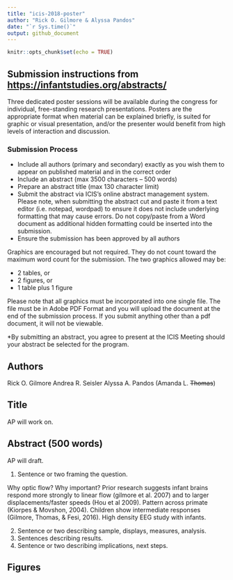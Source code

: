 ```yaml
---
title: "icis-2018-poster"
author: "Rick O. Gilmore & Alyssa Pandos"
date: "`r Sys.time()`"
output: github_document
---
```


```r
knitr::opts_chunk$set(echo = TRUE)
```

## Submission instructions from <https://infantstudies.org/abstracts/>

Three dedicated poster sessions will be available during the congress for individual, free-standing research presentations.  Posters are the appropriate format when material can be explained briefly, is suited for graphic or visual presentation, and/or the presenter would benefit from high levels of interaction and discussion.

### Submission Process

- Include all authors (primary and secondary) exactly as you wish them to appear on published material and in the correct order
- Include an abstract (max 3500 characters – 500 words)
- Prepare an abstract title (max 130 character limit)
- Submit the abstract via ICIS’s online abstract management system. Please note, when submitting the abstract cut and paste it from a text editor (i.e. notepad, wordpad) to ensure it does not include underlying formatting that may cause errors. Do not copy/paste from a Word document as additional hidden formatting could be inserted into the submission.
- Ensure the submission has been approved by all authors

Graphics are encouraged but not required. They do not count toward the maximum word count for the submission.  The two graphics allowed may be:

- 2 tables, or
- 2 figures, or
- 1 table plus 1 figure

Please note that all graphics must be incorporated into one single file.  The file must be in Adobe PDF Format and you will upload the document at the end of the submission process.  If you submit anything other than a pdf document, it will not be viewable.

*By submitting an abstract, you agree to present at the ICIS Meeting should your abstract be selected for the program.

## Authors

Rick O. Gilmore
Andrea R. Seisler
Alyssa A. Pandos
(Amanda L. ~~Thomas~~)

## Title

AP will work on.

<!-- The appearance and disappearance of visual forms defined by differential motion evokes distinctive EEG responses in school-age children -->

## Abstract (500 words)

AP will draft.

1. Sentence or two framing the question. 

Why optic flow? Why important?
Prior research suggests infant brains respond more strongly to linear flow (gilmore et al. 2007) and to larger displacements/faster speeds (Hou et al 2009). Pattern across primate (Kiorpes & Movshon, 2004). Children show intermediate responses (Gilmore, Thomas, & Fesi, 2016). High density EEG study with infants.

2. Sentence or two describing sample, displays, measures, analysis.
3. Sentences describing results.
4. Sentence or two describing implications, next steps.

## Figures
